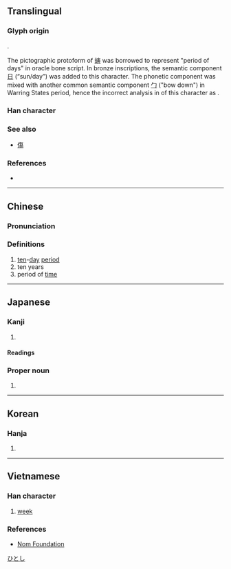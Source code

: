 {{also|句}}
{{character info/new}}
==Translingual==

===Glyph origin===
{{Han etyl}}

{{Han compound|螾|t1=earthworm|日|t2=sun/day|ls=psc}}.

The pictographic protoform of [[螾]] was borrowed to represent "period of days" in oracle bone script. In bronze inscriptions, the semantic component [[日]] (“sun/day”) was added to this character. The phonetic component was mixed with another common semantic component [[勹]] ("bow down") in Warring States period, hence the incorrect analysis in ''{{w|Shuowen Jiezi}}'' of this character as {{Han compound|勹|日}}.

===Han character===
{{Han char|rn=72|rad=日|as=02|sn=6|four=27620|canj=PA|ids=⿹勹日}}

===See also===
* {{l|mul|复}} [[傷]] <!-- Graphically similar -->

===References===
* {{Han ref|kx=0489.160|dkj=13746|dj=0850.130|hdz=21485.030|uh=65EC|ud=26092|bh=A6AF|bd=42671}}

----

==Chinese==
{{zh-forms|alt=𠣙}}

===Pronunciation===
{{zh-pron
|m=xún
|c=ceon4
|mn=sûn
|mc=y
|oc=y
|cat=n
}}

===Definitions===
{{zh-hanzi}}

# [[ten]]-[[day]] [[period]]
# ten years
# period of [[time]]

----

==Japanese==

===Kanji===
{{ja-kanji|grade=c|rs=日02}}

# {{defn|lang=ja|sort=日02}}

====Readings====
{{ja-readings
|goon=じゅん
|kanon=しゅん
}}

===Proper noun===
{{ja-pos|proper|ひとし}}

# {{given name|male|lang=ja}}

[[Category:Japanese male given names|ひとし]]

----

==Korean==

===Hanja===
{{ko-hanja|hangeul=순|eumhun=|rv=sun|mr=sun|y=swun}}

# {{defn|lang=ko|sort=日02}}

----

==Vietnamese==
{{attention|vi|check definition}}

===Han character===
{{vi-hantu|[[tuần]]|rs=日02}}

# [[week]]

===References===
* [http://nomfoundation.org/common/nom_details.php?codepoint=65ec Nom Foundation]

{{cln|vi|Han tu}}